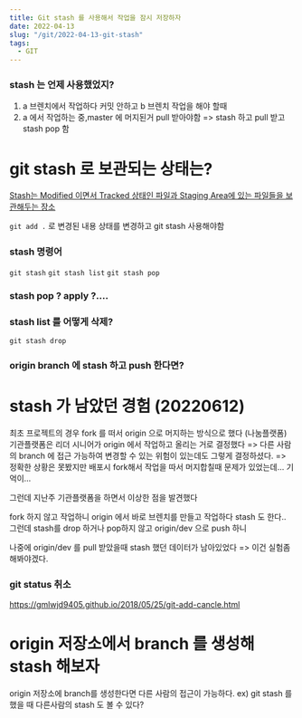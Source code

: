 ```yaml
---
title: Git stash 를 사용해서 작업을 잠시 저장하자
date: 2022-04-13
slug: "/git/2022-04-13-git-stash"
tags:
  - GIT
---
```


### stash 는 언제 사용했었지?
1.  a 브렌치에서 작업하다 커밋 안하고 b 브렌치 작업을 해야 할때
2. a 에서 작업하는 중,master 에 머지된거 pull 받아야함 => stash 하고 pull 받고 stash pop 함

# git stash 로 보관되는 상태는?
[Stash는 Modified 이면서 Tracked 상태인 파일과 Staging Area에 있는 파일들을 보관해두는 장소](https://git-scm.com/book/ko/v2/Git-%EB%8F%84%EA%B5%AC-Stashing%EA%B3%BC-Cleaning)

`git add .` 로 변경된 내용 상태를 변경하고 git stash 사용해야함


### stash 명령어
`git stash`
`git stash list`
`git stash pop`

### stash pop ? apply ?....


### stash list 를 어떻게 삭제?
`git stash drop`


### origin branch 에 stash 하고 push 한다면?

# stash 가 남았던 경험 (20220612)
최초 프로젝트의 경우 fork 를 떠서 origin 으로 머지하는 방식으로 했다 (나눔플랫폼)
기관플랫폼은 리더 시니어가 origin 에서 작업하고 올리는 거로 결정했다
=> 다른 사람의 branch 에 접근 가능하여 변경할 수 있는 위험이 있는데도 그렇게 결정하셨다.
=> 정확한 상황은 못봤지만 배포시 fork해서 작업을 따서 머지합칠때 문제가 있었는데... 기억이...

그런데 지난주 기관플랫폼을 하면서 이상한 점을 발견했다

fork 하지 않고 작업하니 origin 에서 바로 브렌치를 만들고
작업하다 stash 도 한다..
그런데 stash를 drop 하거나 pop하지 않고 origin/dev 으로 push 하니

나중에 origin/dev 를 pull 받았을때  stash 했던 데이터가 남아있었다 => 이건 실험좀 해봐야겠다.



### git status 취소
https://gmlwjd9405.github.io/2018/05/25/git-add-cancle.html


# origin 저장소에서 branch 를 생성해 stash 해보자

origin 저장소에 branch를 생성한다면
다른 사람의 접근이 가능하다.
ex) git stash 를 했을 때 다른사람의 stash 도 볼 수 있다?
